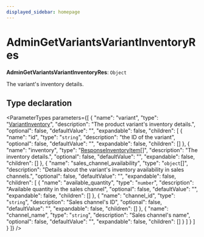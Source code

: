 ```yaml
---
displayed_sidebar: homepage
---
```



# AdminGetVariantsVariantInventoryRes

 **AdminGetVariantsVariantInventoryRes**: `Object`

The variant's inventory details.

## Type declaration

<ParameterTypes parameters={[
  {
    "name": "variant",
    "type": "[VariantInventory](medusa.VariantInventory.mdx)",
    "description": "The product variant's inventory details.",
    "optional": false,
    "defaultValue": "",
    "expandable": false,
    "children": [
      {
        "name": "id",
        "type": "`string`",
        "description": "the ID of the variant",
        "optional": false,
        "defaultValue": "",
        "expandable": false,
        "children": []
      },
      {
        "name": "inventory",
        "type": "[ResponseInventoryItem](medusa.ResponseInventoryItem.mdx)[]",
        "description": "The inventory details.",
        "optional": false,
        "defaultValue": "",
        "expandable": false,
        "children": []
      },
      {
        "name": "sales_channel_availability",
        "type": "`object`[]",
        "description": "Details about the variant's inventory availability in sales channels.",
        "optional": false,
        "defaultValue": "",
        "expandable": false,
        "children": [
          {
            "name": "available_quantity",
            "type": "`number`",
            "description": "Available quantity in the sales channel",
            "optional": false,
            "defaultValue": "",
            "expandable": false,
            "children": []
          },
          {
            "name": "channel_id",
            "type": "`string`",
            "description": "Sales channel's ID",
            "optional": false,
            "defaultValue": "",
            "expandable": false,
            "children": []
          },
          {
            "name": "channel_name",
            "type": "`string`",
            "description": "Sales channel's name",
            "optional": false,
            "defaultValue": "",
            "expandable": false,
            "children": []
          }
        ]
      }
    ]
  }
]} />
